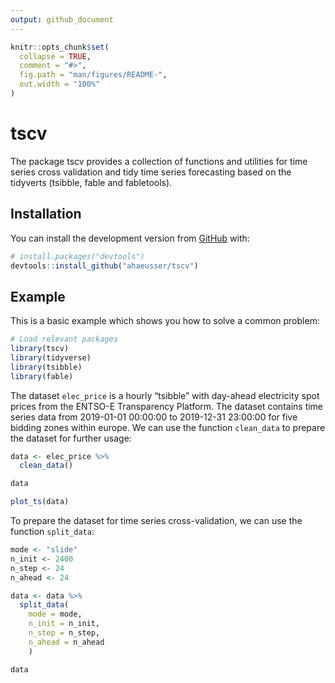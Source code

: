 ```yaml
---
output: github_document
---
```


<!-- README.md is generated from README.Rmd. Please edit that file -->

```r
knitr::opts_chunk$set(
  collapse = TRUE,
  comment = "#>",
  fig.path = "man/figures/README-",
  out.width = "100%"
)
```

# tscv

<!-- badges: start -->
<!-- badges: end -->

The package tscv provides a collection of functions and utilities for time series cross validation and tidy time series forecasting based on the tidyverts (tsibble, fable and fabletools).

## Installation

You can install the development version from [GitHub](https://github.com/) with:

``` r
# install.packages("devtools")
devtools::install_github("ahaeusser/tscv")
```
## Example

This is a basic example which shows you how to solve a common problem:

```r
# Load relevant packages
library(tscv)
library(tidyverse)
library(tsibble)
library(fable)
```

The dataset `elec_price` is a hourly "tsibble" with day-ahead electricity spot prices from the ENTSO-E Transparency Platform. The dataset contains time series data from 2019-01-01 00:00:00 to 2019-12-31 23:00:00 for five bidding zones within europe. We can use the function `clean_data` to prepare the dataset for further usage:

```r
data <- elec_price %>% 
  clean_data()

data

plot_ts(data)
```

To prepare the dataset for time series cross-validation, we can use the function `split_data`:

```r
mode <- "slide"
n_init <- 2400
n_step <- 24
n_ahead <- 24

data <- data %>%
  split_data(
    mode = mode,
    n_init = n_init,
    n_step = n_step,
    n_ahead = n_ahead
    )

data
```


